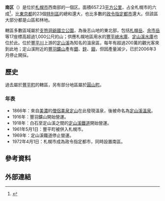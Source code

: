 {{日本區
| 自治體名 = 南區
| 圖像=[[File:Jozankei_Onsen_04.jpg|240px]]
| 圖像說明=[[豐平川|豐平川]]與[[定山溪溫泉|定山溪溫泉]]街
| 區章 = [[File:Emblem_of_Minami,_Sapporo.gif|100px]]
| 區長 = 
| 日文原名 = 南区
| 平假名 = みなみく
| 羅馬字拼音 = Minami-ku
| 都道府縣 = 北海道
| 市 = 札幌市
| 支廳 = 石狩
| 編號 = 01106-1
| 面積 = 657.23
| 邊界未定 = 
| 人口 = 149,393 
| 人口密度 = 
| 統計時間 = 2008年6月1日
| 自治體=札幌市（[[中央區_(札幌市)|中央區]]、[[豐平區|豐平區]]、[[西區_(札幌市)|西區]]、[[手稻區|手稻區]]、[[清田區|清田區]]）、[[千歲市|千歲市]]、[[惠庭市|惠庭市]]、[[小樽市|小樽市]]、[[喜茂別町|喜茂別町]]、[[京極町|京極町]]、[[赤井川村|赤井川村]]、[[伊達市_(北海道)|伊達市]]
| 樹 = [[白樺|白樺]]
| 花 = [[大波斯菊|大波斯菊]]
| 鳥 = [[鶺鴒|鶺鴒]]
| 其他象徵物 = 
| 其他象徵 = 
| 郵遞區號 = 005-8612
| 所在地 = 南区真駒內幸町2丁目2番1号<br>[[File:SapporoMinamiKuyakusho.jpg|250px]]
| 電話號碼 = 11-582-2400
| 外部連結 =http://www.city.sapporo.jp/minami/
| 經度 = 
| 緯度 = 
| 地圖 = Location of Minami ward Sapporo city Hokkaido Japan.svg
| 註記=人口：[http://www.city.sapporo.jp/toukei/jinko/jinko.html 札幌市官方網頁]
}}
'''南区'''（{{jpn|j=南区|hg=みなみく|rm=Minami ku|f=y}}）是位於[[札幌市|札幌市]]西南部的一個区。面積657.23[[平方公里|平方公里]]，占全札幌市的六成<ref>{{Cite web| url=http://www.city.sapporo.jp/minami/gaiyo/index.html| title=南區的概要| publisher=札幌市南區公所| accessdate=2008年6月10日| language=ja| archive-date=2020年11月13日| archive-url=https://web.archive.org/web/20201113013919/http://www.city.sapporo.jp/minami/gaiyo/index.html| dead-url=no}}</ref>，比[[東京都|東京都]]的23個[[東京23區|特別區]]的總和還大，也比多數的[[政令指定都市|政令指定都市]]還大。但該區大部分都是山區和林地。

轄區多數區域屬於[[支笏洞爺國立公園|支笏洞爺國立公園]]，為後志山地的東北部，包括[[札幌岳|札幌岳]]、[[余市岳|余市岳]]等17座標高超過1,000公尺的山；供應札幌地區用水的[[豐平峽水庫|豐平峽水庫]]、[[定山溪水庫|定山溪水庫]]也位於此。位於[[豐平川|豐平川]]上游的[[定山溪|定山溪]]為知名的溫泉區，每年有超過200萬的觀光客來到此地；定山溪附近的[[豐羽鑛山|豐羽鑛山]]產有[[銀|銀]]、[[鋅|鋅]]、[[銦|銦]]，但因產量減少，已於2006年3月停止開採。

==歷史==
過去屬於[[豐平町_(北海道)|豐平町]]的轄區，另有部分地區屬於[[圓山町_(北海道)|圓山町]]。

===年表===
* 1866年：來自[[美濃國|美濃]]的[[僧侶|僧侶]][[美泉定山|美泉定山]]在此發現溫泉，後被命名為[[定山溪溫泉|定山溪溫泉]]。
* 1916年：豐羽鑛山開始營運。
* 1918年：白石至定山溪之間的[[定山溪鐵道|定山溪鐵道]]開始營運。
* 1961年5月1日：豐平町被併入札幌市。
* 1969年：定山溪鐵道停止營運。
* 1972年4月1日：札幌市成為政令指定都市，同時設置南區。

==參考資料==
{{reflist}}

==外部連結==
{{commonscat|Minami-ku, Sapporo}}

{{石狩支廳}}
{{Authority control}}